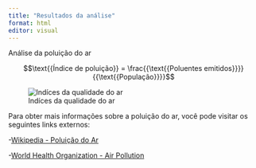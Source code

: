 ```yaml
---
title: "Resultados da análise"
format: html
editor: visual
---
```


 Análise da poluição do ar



$$\text{{Índice de poluição}} = \frac{{\text{{Poluentes emitidos}}}}{{\text{{População}}}}$$

![Indíces da qualidade do ar](indice-de-poluio-do-ar.png)

Para obter mais informações sobre a poluição do ar, você pode visitar os seguintes links externos:

-[Wikipedia - Poluição do Ar](https://pt.wikipedia.org/wiki/Polui%C3%A7%C3%A3o_do_ar)

-[World Health Organization - Air Pollution](https://www.who.int/health-topics/air-pollution#tab=tab_1)
